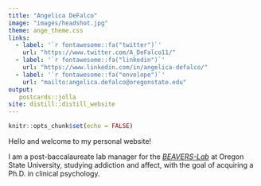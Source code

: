 ```yaml
---
title: "Angelica DeFalco"
image: "images/headshot.jpg"
theme: ange_theme.css
links:
  - label: '`r fontawesome::fa("twitter")`'
    url: "https://www.twitter.com/A_DeFalco11/"
  - label: '`r fontawesome::fa("linkedin")`'
    url: "https://www.linkedin.com/in/angelica-defalco/"
  - label: '`r fontawesome::fa("envelope")`'
    url: "mailto:angelica.defalco@oregonstate.edu"
output:
   postcards::jolla
site: distill::distill_website
---
```


```r
knitr::opts_chunk$set(echo = FALSE)
```
Hello and welcome to my personal website!

I am a post-baccalaureate lab manager for the [*BEAVERS-Lab*](https://beaverslab.com/) at Oregon State University, studying addiction and affect, with the goal of acquiring a Ph.D. in clinical psychology. 
